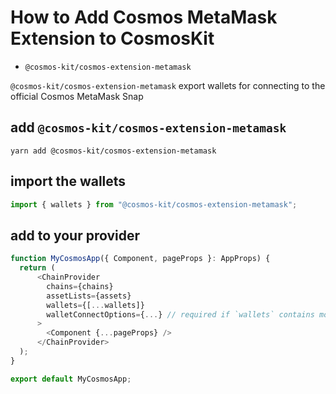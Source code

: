 # How to Add Cosmos MetaMask Extension to CosmosKit

- `@cosmos-kit/cosmos-extension-metamask`

`@cosmos-kit/cosmos-extension-metamask` export wallets for connecting to the official Cosmos MetaMask Snap

## add `@cosmos-kit/cosmos-extension-metamask`

```
yarn add @cosmos-kit/cosmos-extension-metamask
```

## import the wallets

```js
import { wallets } from "@cosmos-kit/cosmos-extension-metamask";
```

## add to your provider

```js
function MyCosmosApp({ Component, pageProps }: AppProps) {
  return (
      <ChainProvider
        chains={chains}
        assetLists={assets}
        wallets={[...wallets]}
        walletConnectOptions={...} // required if `wallets` contains mobile wallets
      >
        <Component {...pageProps} />
      </ChainProvider>
  );
}

export default MyCosmosApp;
```

